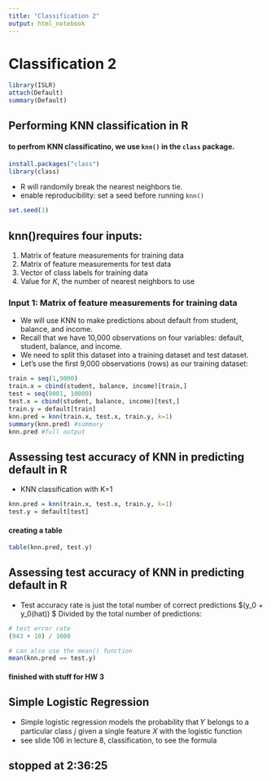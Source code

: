 ```yaml
---
title: "Classification 2"
output: html_notebook
---
```


# Classification 2

```r
library(ISLR)
attach(Default)
summary(Default)
```

## Performing KNN classification in R

#### to perfrom KNN classificatino, we use `knn()` in the `class` package.

```r
install.packages("class")
library(class)
```
- R will randomily break the nearest neighbors tie.
- enable reproducibility: set a seed before running `knn()`

```r
set.seed(1)
```

## knn()requires four inputs:
1) Matrix of feature measurements for training data
2) Matrix of feature measurements for test data
3) Vector of class labels for training data
4) Value for 𝐾, the number of nearest neighbors to use

### Input 1: Matrix of feature measurements for training data
 
- We will use KNN to make predictions about default from student, balance, and income.
- Recall that we have 10,000 observations on four variables: default, student, balance, and income.
- We need to split this dataset into a training dataset and test dataset.
- Let’s use the first 9,000 observations (rows) as our training dataset:
```r
train = seq(1,9000)
train.x = cbind(student, balance, income)[train,]
test = seq(9001, 10000)
test.x = cbind(student, balance, income)[test,]
train.y = default[train]
knn.pred = knn(train.x, test.x, train.y, k=1)
summary(knn.pred) #summary
knn.pred #full output
```

## Assessing test accuracy of KNN in predicting default in R

- KNN classification with K=1

```r
knn.pred = knn(train.x, test.x, train.y, k=1)
test.y = default[test]
```

#### creating a table 

```r
table(knn.pred, test.y)
```

## Assessing test accuracy of KNN in predicting default in R

- Test accuracy rate is just the total number of correct predictions $(y_0 + y_0(hat)) $  Divided by the total number of predictions:

```r
# test error rate
(943 + 10) / 1000

# can also use the mean() function
mean(knn.pred == test.y)
```

#### finished with stuff for HW 3

## Simple Logistic Regression
- Simple logistic regression models the probability that 𝑌 belongs to a particular class 𝑗 given a single feature 𝑋 with the logistic function
- see slide 106 in lecture 8, classification, to see the formula 

## stopped at 2:36:25

